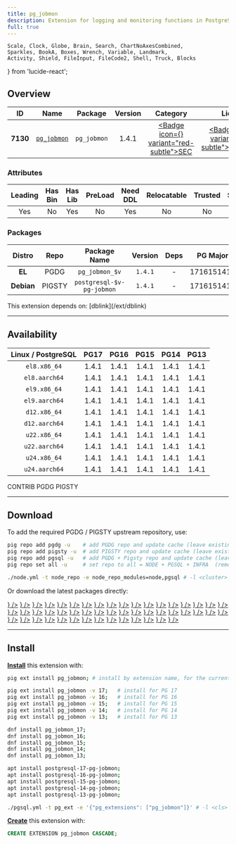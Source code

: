 ```yaml
---
title: pg_jobmon
description: Extension for logging and monitoring functions in PostgreSQL
full: true
---
```


    Scale, Clock, Globe, Brain, Search, ChartNoAxesCombined,
    Sparkles, BookA, Boxes, Wrench, Variable, Landmark,
    Activity, Shield, FileInput, FileCode2, Shell, Truck, Blocks
} from 'lucide-react';

## Overview

| <TooltipIconButton tooltip="Extension unique identifier" side="top">ID</TooltipIconButton> | <TooltipIconButton tooltip="Extension name" side="top">Name</TooltipIconButton> | <TooltipIconButton tooltip="Package name for installation" side="top">Package</TooltipIconButton> | <TooltipIconButton tooltip="Latest available extension version" side="top">Version</TooltipIconButton> | <TooltipIconButton tooltip="Extension category" side="top">Category</TooltipIconButton> | <TooltipIconButton tooltip="Open source license" side="top">License</TooltipIconButton> | <TooltipIconButton tooltip="Programming language" side="top">Lang</TooltipIconButton> |
|:--------:|:--------:|:----------:|:--------------:|:---------------------------------------:|:------------------------------------------------------:|:----:|
| **7130** | [`pg_jobmon`](https://github.com/omniti-labs/pg_jobmon) | `pg_jobmon` | 1.4.1 | <a href="/ext/sec" className="no-underline"><Badge icon={<Shield />} variant="red-subtle">SEC</Badge></a> | <a href="/ext/list/license#postgresql" className="no-underline"><Badge icon={<Scale />} variant="blue-subtle">PostgreSQL</Badge></a> | <a href="/ext/list/lang#sql"><Badge icon={<FileCode2 />} variant="green-subtle">SQL</Badge></a> |

### Attributes

| <TooltipIconButton tooltip="The Primary Leading extension in the Package" side="top">Leading</TooltipIconButton> | <TooltipIconButton tooltip="Contains binary utils" side="top">Has Bin</TooltipIconButton> | <TooltipIconButton tooltip="Contains .so shared library files" side="top">Has Lib</TooltipIconButton> | <TooltipIconButton tooltip="Requires preloading via shared_preload_libraries" side="top">PreLoad</TooltipIconButton> | <TooltipIconButton tooltip="Requires CREATE EXTENSION DDL command" side="top">Need DDL</TooltipIconButton> | <TooltipIconButton tooltip="Can be installed in any schema" side="top">Relocatable</TooltipIconButton> | <TooltipIconButton tooltip="Can be created by non-superuser" side="top">Trusted</TooltipIconButton> | <TooltipIconButton tooltip="Schemas used by this extension" side="top">Schemas</TooltipIconButton> |
|:-------:|:-------:|:-------:|:-------:|:--------:|:-----------:|:-------:|:-------:|
| Yes | No | Yes | No | Yes | No | No | - |

### Packages

| <TooltipIconButton tooltip="Linux distribution family, EL or Debian" side="top">Distro</TooltipIconButton> | <TooltipIconButton tooltip="Package repository" side="top">Repo</TooltipIconButton> | <TooltipIconButton tooltip="The RPM/DEB Package Name Pattern (replace $v with real pg major)" side="top">Package Name</TooltipIconButton> | <TooltipIconButton tooltip="Latest package version" side="top">Version</TooltipIconButton> | <TooltipIconButton tooltip="RPM/DEB Package dependencies" side="top">Deps</TooltipIconButton> | <TooltipIconButton tooltip="Available in these PostgreSQL Major Versions" side="top">PG Major</TooltipIconButton> |
|:----------:|:--------:|:------------------------:|:-----------:|:------------:|:------------------:|
|   **EL**   | <Badge variant="blue-subtle"><span className="font-bold">PGDG</span></Badge> | `pg_jobmon_$v` | `1.4.1` | - | <Badge variant="green-subtle">17</Badge><Badge variant="green-subtle">16</Badge><Badge variant="green-subtle">15</Badge><Badge variant="green-subtle">14</Badge><Badge variant="green-subtle">13</Badge> |
| **Debian** | <Badge variant="amber-subtle"><span className="font-bold">PIGSTY</span></Badge> | `postgresql-$v-pg-jobmon` | `1.4.1` | - | <Badge variant="green-subtle">17</Badge><Badge variant="green-subtle">16</Badge><Badge variant="green-subtle">15</Badge><Badge variant="green-subtle">14</Badge><Badge variant="green-subtle">13</Badge> |


<Callout title="Dependencies" type="warn">
    This extension depends on: [dblink](/ext/dblink)
</Callout>


------

## Availability

| <TooltipIconButton tooltip="Linux Distro Arch / PostgreSQL Major Version" side="top">Linux / PostgreSQL </TooltipIconButton> | **PG17** | **PG16** | **PG15** | **PG14** | **PG13** |
|:-----:|:-----:|:-----:|:-----:|:-----:|:-----:|
| `el8.x86_64` | <Badge variant="blue-subtle">1.4.1</Badge> | <Badge variant="blue-subtle">1.4.1</Badge> | <Badge variant="blue-subtle">1.4.1</Badge> | <Badge variant="blue-subtle">1.4.1</Badge> | <Badge variant="blue-subtle">1.4.1</Badge> |
| `el8.aarch64` | <Badge variant="blue-subtle">1.4.1</Badge> | <Badge variant="blue-subtle">1.4.1</Badge> | <Badge variant="blue-subtle">1.4.1</Badge> | <Badge variant="blue-subtle">1.4.1</Badge> | <Badge variant="blue-subtle">1.4.1</Badge> |
| `el9.x86_64` | <Badge variant="blue-subtle">1.4.1</Badge> | <Badge variant="blue-subtle">1.4.1</Badge> | <Badge variant="blue-subtle">1.4.1</Badge> | <Badge variant="blue-subtle">1.4.1</Badge> | <Badge variant="blue-subtle">1.4.1</Badge> |
| `el9.aarch64` | <Badge variant="blue-subtle">1.4.1</Badge> | <Badge variant="blue-subtle">1.4.1</Badge> | <Badge variant="blue-subtle">1.4.1</Badge> | <Badge variant="blue-subtle">1.4.1</Badge> | <Badge variant="blue-subtle">1.4.1</Badge> |
| `d12.x86_64` | <Badge variant="amber-subtle">1.4.1</Badge> | <Badge variant="amber-subtle">1.4.1</Badge> | <Badge variant="amber-subtle">1.4.1</Badge> | <Badge variant="amber-subtle">1.4.1</Badge> | <Badge variant="amber-subtle">1.4.1</Badge> |
| `d12.aarch64` | <Badge variant="amber-subtle">1.4.1</Badge> | <Badge variant="amber-subtle">1.4.1</Badge> | <Badge variant="amber-subtle">1.4.1</Badge> | <Badge variant="amber-subtle">1.4.1</Badge> | <Badge variant="amber-subtle">1.4.1</Badge> |
| `u22.x86_64` | <Badge variant="amber-subtle">1.4.1</Badge> | <Badge variant="amber-subtle">1.4.1</Badge> | <Badge variant="amber-subtle">1.4.1</Badge> | <Badge variant="amber-subtle">1.4.1</Badge> | <Badge variant="amber-subtle">1.4.1</Badge> |
| `u22.aarch64` | <Badge variant="amber-subtle">1.4.1</Badge> | <Badge variant="amber-subtle">1.4.1</Badge> | <Badge variant="amber-subtle">1.4.1</Badge> | <Badge variant="amber-subtle">1.4.1</Badge> | <Badge variant="amber-subtle">1.4.1</Badge> |
| `u24.x86_64` | <Badge variant="amber-subtle">1.4.1</Badge> | <Badge variant="amber-subtle">1.4.1</Badge> | <Badge variant="amber-subtle">1.4.1</Badge> | <Badge variant="amber-subtle">1.4.1</Badge> | <Badge variant="amber-subtle">1.4.1</Badge> |
| `u24.aarch64` | <Badge variant="amber-subtle">1.4.1</Badge> | <Badge variant="amber-subtle">1.4.1</Badge> | <Badge variant="amber-subtle">1.4.1</Badge> | <Badge variant="amber-subtle">1.4.1</Badge> | <Badge variant="amber-subtle">1.4.1</Badge> |

<Badge variant="green-subtle"><span className="font-black">CONTRIB</span></Badge> <Badge variant="blue-subtle"><span className="font-black">PGDG</span></Badge> <Badge variant="amber-subtle"><span className="font-black">PIGSTY</span></Badge>

------

## Download

To add the required PGDG / PIGSTY upstream repository, use:

```bash tab="pig"
pig repo add pgdg -u    # add PGDG repo and update cache (leave existing repos)
pig repo add pigsty -u  # add PIGSTY repo and update cache (leave existing repos)
pig repo add pgsql -u   # add PGDG + Pigsty repo and update cache (leave existing repos)
pig repo set all -u     # set repo to all = NODE + PGSQL + INFRA  (remove existing repos)
```
```bash tab="pigsty"
./node.yml -t node_repo -e node_repo_modules=node,pgsql # -l <cluster>
```

Or download the latest packages directly:

<Files>
    <Folder name="el8.x86_64">
        <a href="https://download.postgresql.org/pub/repos/yum/17/redhat/rhel-8-x86_64/pg_jobmon_17-1.4.1-4PGDG.rhel8.noarch.rpm"><File name="pg_jobmon_17-1.4.1-4PGDG.rhel8.noarch.rpm" icon={<Package className="text-emerald-500" />} /></a>
        <a href="https://download.postgresql.org/pub/repos/yum/16/redhat/rhel-8-x86_64/pg_jobmon_16-1.4.1-2.rhel8.noarch.rpm"><File name="pg_jobmon_16-1.4.1-2.rhel8.noarch.rpm" icon={<Package className="text-emerald-500" />} /></a>
        <a href="https://download.postgresql.org/pub/repos/yum/15/redhat/rhel-8-x86_64/pg_jobmon_15-1.4.1-1.rhel8.noarch.rpm"><File name="pg_jobmon_15-1.4.1-1.rhel8.noarch.rpm" icon={<Package className="text-emerald-500" />} /></a>
        <a href="https://download.postgresql.org/pub/repos/yum/14/redhat/rhel-8-x86_64/pg_jobmon_14-1.4.1-1.rhel8.noarch.rpm"><File name="pg_jobmon_14-1.4.1-1.rhel8.noarch.rpm" icon={<Package className="text-emerald-500" />} /></a>
        <a href="https://download.postgresql.org/pub/repos/yum/13/redhat/rhel-8-x86_64/pg_jobmon_13-1.4.1-1.rhel8.noarch.rpm"><File name="pg_jobmon_13-1.4.1-1.rhel8.noarch.rpm" icon={<Package className="text-emerald-500" />} /></a>
    </Folder>
    <Folder name="el8.aarch64">
        <a href="https://download.postgresql.org/pub/repos/yum/17/redhat/rhel-8-aarch64/pg_jobmon_17-1.4.1-4PGDG.rhel8.noarch.rpm"><File name="pg_jobmon_17-1.4.1-4PGDG.rhel8.noarch.rpm" icon={<Package className="text-orange-500" />} /></a>
        <a href="https://download.postgresql.org/pub/repos/yum/16/redhat/rhel-8-aarch64/pg_jobmon_16-1.4.1-2.rhel8.noarch.rpm"><File name="pg_jobmon_16-1.4.1-2.rhel8.noarch.rpm" icon={<Package className="text-orange-500" />} /></a>
        <a href="https://download.postgresql.org/pub/repos/yum/15/redhat/rhel-8-aarch64/pg_jobmon_15-1.4.1-1.rhel8.noarch.rpm"><File name="pg_jobmon_15-1.4.1-1.rhel8.noarch.rpm" icon={<Package className="text-orange-500" />} /></a>
        <a href="https://download.postgresql.org/pub/repos/yum/14/redhat/rhel-8-aarch64/pg_jobmon_14-1.4.1-1.rhel8.noarch.rpm"><File name="pg_jobmon_14-1.4.1-1.rhel8.noarch.rpm" icon={<Package className="text-orange-500" />} /></a>
        <a href="https://download.postgresql.org/pub/repos/yum/13/redhat/rhel-8-aarch64/pg_jobmon_13-1.4.1-1.rhel8.noarch.rpm"><File name="pg_jobmon_13-1.4.1-1.rhel8.noarch.rpm" icon={<Package className="text-orange-500" />} /></a>
    </Folder>
    <Folder name="el9.x86_64">
        <a href="https://download.postgresql.org/pub/repos/yum/17/redhat/rhel-9-x86_64/pg_jobmon_17-1.4.1-4PGDG.rhel9.noarch.rpm"><File name="pg_jobmon_17-1.4.1-4PGDG.rhel9.noarch.rpm" icon={<Package className="text-emerald-500" />} /></a>
        <a href="https://download.postgresql.org/pub/repos/yum/16/redhat/rhel-9-x86_64/pg_jobmon_16-1.4.1-2.rhel9.noarch.rpm"><File name="pg_jobmon_16-1.4.1-2.rhel9.noarch.rpm" icon={<Package className="text-emerald-500" />} /></a>
        <a href="https://download.postgresql.org/pub/repos/yum/15/redhat/rhel-9-x86_64/pg_jobmon_15-1.4.1-1.rhel9.noarch.rpm"><File name="pg_jobmon_15-1.4.1-1.rhel9.noarch.rpm" icon={<Package className="text-emerald-500" />} /></a>
        <a href="https://download.postgresql.org/pub/repos/yum/14/redhat/rhel-9-x86_64/pg_jobmon_14-1.4.1-1.rhel9.noarch.rpm"><File name="pg_jobmon_14-1.4.1-1.rhel9.noarch.rpm" icon={<Package className="text-emerald-500" />} /></a>
        <a href="https://download.postgresql.org/pub/repos/yum/13/redhat/rhel-9-x86_64/pg_jobmon_13-1.4.1-1.rhel9.noarch.rpm"><File name="pg_jobmon_13-1.4.1-1.rhel9.noarch.rpm" icon={<Package className="text-emerald-500" />} /></a>
    </Folder>
    <Folder name="el9.aarch64">
        <a href="https://download.postgresql.org/pub/repos/yum/17/redhat/rhel-9-aarch64/pg_jobmon_17-1.4.1-4PGDG.rhel9.noarch.rpm"><File name="pg_jobmon_17-1.4.1-4PGDG.rhel9.noarch.rpm" icon={<Package className="text-orange-500" />} /></a>
        <a href="https://download.postgresql.org/pub/repos/yum/16/redhat/rhel-9-aarch64/pg_jobmon_16-1.4.1-2.rhel9.noarch.rpm"><File name="pg_jobmon_16-1.4.1-2.rhel9.noarch.rpm" icon={<Package className="text-orange-500" />} /></a>
        <a href="https://download.postgresql.org/pub/repos/yum/15/redhat/rhel-9-aarch64/pg_jobmon_15-1.4.1-1.rhel9.noarch.rpm"><File name="pg_jobmon_15-1.4.1-1.rhel9.noarch.rpm" icon={<Package className="text-orange-500" />} /></a>
        <a href="https://download.postgresql.org/pub/repos/yum/14/redhat/rhel-9-aarch64/pg_jobmon_14-1.4.1-1.rhel9.noarch.rpm"><File name="pg_jobmon_14-1.4.1-1.rhel9.noarch.rpm" icon={<Package className="text-orange-500" />} /></a>
        <a href="https://download.postgresql.org/pub/repos/yum/13/redhat/rhel-9-aarch64/pg_jobmon_13-1.4.1-1.rhel9.noarch.rpm"><File name="pg_jobmon_13-1.4.1-1.rhel9.noarch.rpm" icon={<Package className="text-orange-500" />} /></a>
    </Folder>
    <Folder name="d12.x86_64">
        <a href="https://repo.pigsty.io/apt/pgsql/bookworm/pool/main/p/pg-jobmon/postgresql-17-pg-jobmon_1.4.1-1PIGSTY~bookworm_amd64.deb"><File name="postgresql-17-pg-jobmon_1.4.1-1PIGSTY~bookworm_amd64.deb" icon={<Box className="text-emerald-500" />} /></a>
        <a href="https://repo.pigsty.io/apt/pgsql/bookworm/pool/main/p/pg-jobmon/postgresql-16-pg-jobmon_1.4.1-1PIGSTY~bookworm_amd64.deb"><File name="postgresql-16-pg-jobmon_1.4.1-1PIGSTY~bookworm_amd64.deb" icon={<Box className="text-emerald-500" />} /></a>
        <a href="https://repo.pigsty.io/apt/pgsql/bookworm/pool/main/p/pg-jobmon/postgresql-15-pg-jobmon_1.4.1-1PIGSTY~bookworm_amd64.deb"><File name="postgresql-15-pg-jobmon_1.4.1-1PIGSTY~bookworm_amd64.deb" icon={<Box className="text-emerald-500" />} /></a>
        <a href="https://repo.pigsty.io/apt/pgsql/bookworm/pool/main/p/pg-jobmon/postgresql-14-pg-jobmon_1.4.1-1PIGSTY~bookworm_amd64.deb"><File name="postgresql-14-pg-jobmon_1.4.1-1PIGSTY~bookworm_amd64.deb" icon={<Box className="text-emerald-500" />} /></a>
        <a href="https://repo.pigsty.io/apt/pgsql/bookworm/pool/main/p/pg-jobmon/postgresql-13-pg-jobmon_1.4.1-1PIGSTY~bookworm_amd64.deb"><File name="postgresql-13-pg-jobmon_1.4.1-1PIGSTY~bookworm_amd64.deb" icon={<Box className="text-emerald-500" />} /></a>
    </Folder>
    <Folder name="d12.aarch64">
        <a href="https://repo.pigsty.io/apt/pgsql/bookworm/pool/main/p/pg-jobmon/postgresql-17-pg-jobmon_1.4.1-1PIGSTY~bookworm_arm64.deb"><File name="postgresql-17-pg-jobmon_1.4.1-1PIGSTY~bookworm_arm64.deb" icon={<Box className="text-orange-500" />} /></a>
        <a href="https://repo.pigsty.io/apt/pgsql/bookworm/pool/main/p/pg-jobmon/postgresql-16-pg-jobmon_1.4.1-1PIGSTY~bookworm_arm64.deb"><File name="postgresql-16-pg-jobmon_1.4.1-1PIGSTY~bookworm_arm64.deb" icon={<Box className="text-orange-500" />} /></a>
        <a href="https://repo.pigsty.io/apt/pgsql/bookworm/pool/main/p/pg-jobmon/postgresql-15-pg-jobmon_1.4.1-1PIGSTY~bookworm_arm64.deb"><File name="postgresql-15-pg-jobmon_1.4.1-1PIGSTY~bookworm_arm64.deb" icon={<Box className="text-orange-500" />} /></a>
        <a href="https://repo.pigsty.io/apt/pgsql/bookworm/pool/main/p/pg-jobmon/postgresql-14-pg-jobmon_1.4.1-1PIGSTY~bookworm_arm64.deb"><File name="postgresql-14-pg-jobmon_1.4.1-1PIGSTY~bookworm_arm64.deb" icon={<Box className="text-orange-500" />} /></a>
        <a href="https://repo.pigsty.io/apt/pgsql/bookworm/pool/main/p/pg-jobmon/postgresql-13-pg-jobmon_1.4.1-1PIGSTY~bookworm_arm64.deb"><File name="postgresql-13-pg-jobmon_1.4.1-1PIGSTY~bookworm_arm64.deb" icon={<Box className="text-orange-500" />} /></a>
    </Folder>
    <Folder name="u22.x86_64">
        <a href="https://repo.pigsty.io/apt/pgsql/jammy/pool/main/p/pg-jobmon/postgresql-17-pg-jobmon_1.4.1-1PIGSTY~jammy_amd64.deb"><File name="postgresql-17-pg-jobmon_1.4.1-1PIGSTY~jammy_amd64.deb" icon={<Box className="text-emerald-500" />} /></a>
        <a href="https://repo.pigsty.io/apt/pgsql/jammy/pool/main/p/pg-jobmon/postgresql-16-pg-jobmon_1.4.1-1PIGSTY~jammy_amd64.deb"><File name="postgresql-16-pg-jobmon_1.4.1-1PIGSTY~jammy_amd64.deb" icon={<Box className="text-emerald-500" />} /></a>
        <a href="https://repo.pigsty.io/apt/pgsql/jammy/pool/main/p/pg-jobmon/postgresql-15-pg-jobmon_1.4.1-1PIGSTY~jammy_amd64.deb"><File name="postgresql-15-pg-jobmon_1.4.1-1PIGSTY~jammy_amd64.deb" icon={<Box className="text-emerald-500" />} /></a>
        <a href="https://repo.pigsty.io/apt/pgsql/jammy/pool/main/p/pg-jobmon/postgresql-14-pg-jobmon_1.4.1-1PIGSTY~jammy_amd64.deb"><File name="postgresql-14-pg-jobmon_1.4.1-1PIGSTY~jammy_amd64.deb" icon={<Box className="text-emerald-500" />} /></a>
        <a href="https://repo.pigsty.io/apt/pgsql/jammy/pool/main/p/pg-jobmon/postgresql-13-pg-jobmon_1.4.1-1PIGSTY~jammy_amd64.deb"><File name="postgresql-13-pg-jobmon_1.4.1-1PIGSTY~jammy_amd64.deb" icon={<Box className="text-emerald-500" />} /></a>
    </Folder>
    <Folder name="u22.aarch64">
        <a href="https://repo.pigsty.io/apt/pgsql/jammy/pool/main/p/pg-jobmon/postgresql-17-pg-jobmon_1.4.1-1PIGSTY~jammy_arm64.deb"><File name="postgresql-17-pg-jobmon_1.4.1-1PIGSTY~jammy_arm64.deb" icon={<Box className="text-orange-500" />} /></a>
        <a href="https://repo.pigsty.io/apt/pgsql/jammy/pool/main/p/pg-jobmon/postgresql-16-pg-jobmon_1.4.1-1PIGSTY~jammy_arm64.deb"><File name="postgresql-16-pg-jobmon_1.4.1-1PIGSTY~jammy_arm64.deb" icon={<Box className="text-orange-500" />} /></a>
        <a href="https://repo.pigsty.io/apt/pgsql/jammy/pool/main/p/pg-jobmon/postgresql-15-pg-jobmon_1.4.1-1PIGSTY~jammy_arm64.deb"><File name="postgresql-15-pg-jobmon_1.4.1-1PIGSTY~jammy_arm64.deb" icon={<Box className="text-orange-500" />} /></a>
        <a href="https://repo.pigsty.io/apt/pgsql/jammy/pool/main/p/pg-jobmon/postgresql-14-pg-jobmon_1.4.1-1PIGSTY~jammy_arm64.deb"><File name="postgresql-14-pg-jobmon_1.4.1-1PIGSTY~jammy_arm64.deb" icon={<Box className="text-orange-500" />} /></a>
        <a href="https://repo.pigsty.io/apt/pgsql/jammy/pool/main/p/pg-jobmon/postgresql-13-pg-jobmon_1.4.1-1PIGSTY~jammy_arm64.deb"><File name="postgresql-13-pg-jobmon_1.4.1-1PIGSTY~jammy_arm64.deb" icon={<Box className="text-orange-500" />} /></a>
    </Folder>
    <Folder name="u24.x86_64">
        <a href="https://repo.pigsty.io/apt/pgsql/noble/pool/main/p/pg-jobmon/postgresql-17-pg-jobmon_1.4.1-1PIGSTY~noble_amd64.deb"><File name="postgresql-17-pg-jobmon_1.4.1-1PIGSTY~noble_amd64.deb" icon={<Box className="text-emerald-500" />} /></a>
        <a href="https://repo.pigsty.io/apt/pgsql/noble/pool/main/p/pg-jobmon/postgresql-16-pg-jobmon_1.4.1-1PIGSTY~noble_amd64.deb"><File name="postgresql-16-pg-jobmon_1.4.1-1PIGSTY~noble_amd64.deb" icon={<Box className="text-emerald-500" />} /></a>
        <a href="https://repo.pigsty.io/apt/pgsql/noble/pool/main/p/pg-jobmon/postgresql-15-pg-jobmon_1.4.1-1PIGSTY~noble_amd64.deb"><File name="postgresql-15-pg-jobmon_1.4.1-1PIGSTY~noble_amd64.deb" icon={<Box className="text-emerald-500" />} /></a>
        <a href="https://repo.pigsty.io/apt/pgsql/noble/pool/main/p/pg-jobmon/postgresql-14-pg-jobmon_1.4.1-1PIGSTY~noble_amd64.deb"><File name="postgresql-14-pg-jobmon_1.4.1-1PIGSTY~noble_amd64.deb" icon={<Box className="text-emerald-500" />} /></a>
        <a href="https://repo.pigsty.io/apt/pgsql/noble/pool/main/p/pg-jobmon/postgresql-13-pg-jobmon_1.4.1-1PIGSTY~noble_amd64.deb"><File name="postgresql-13-pg-jobmon_1.4.1-1PIGSTY~noble_amd64.deb" icon={<Box className="text-emerald-500" />} /></a>
    </Folder>
    <Folder name="u24.aarch64">
        <a href="https://repo.pigsty.io/apt/pgsql/noble/pool/main/p/pg-jobmon/postgresql-17-pg-jobmon_1.4.1-1PIGSTY~noble_arm64.deb"><File name="postgresql-17-pg-jobmon_1.4.1-1PIGSTY~noble_arm64.deb" icon={<Box className="text-orange-500" />} /></a>
        <a href="https://repo.pigsty.io/apt/pgsql/noble/pool/main/p/pg-jobmon/postgresql-16-pg-jobmon_1.4.1-1PIGSTY~noble_arm64.deb"><File name="postgresql-16-pg-jobmon_1.4.1-1PIGSTY~noble_arm64.deb" icon={<Box className="text-orange-500" />} /></a>
        <a href="https://repo.pigsty.io/apt/pgsql/noble/pool/main/p/pg-jobmon/postgresql-15-pg-jobmon_1.4.1-1PIGSTY~noble_arm64.deb"><File name="postgresql-15-pg-jobmon_1.4.1-1PIGSTY~noble_arm64.deb" icon={<Box className="text-orange-500" />} /></a>
        <a href="https://repo.pigsty.io/apt/pgsql/noble/pool/main/p/pg-jobmon/postgresql-14-pg-jobmon_1.4.1-1PIGSTY~noble_arm64.deb"><File name="postgresql-14-pg-jobmon_1.4.1-1PIGSTY~noble_arm64.deb" icon={<Box className="text-orange-500" />} /></a>
        <a href="https://repo.pigsty.io/apt/pgsql/noble/pool/main/p/pg-jobmon/postgresql-13-pg-jobmon_1.4.1-1PIGSTY~noble_arm64.deb"><File name="postgresql-13-pg-jobmon_1.4.1-1PIGSTY~noble_arm64.deb" icon={<Box className="text-orange-500" />} /></a>
    </Folder>
</Files>

------

## Install

[**Install**](/docs/pgsql/extension/install) this extension with:

```bash tab="pig"
pig ext install pg_jobmon; # install by extension name, for the current active PG version

pig ext install pg_jobmon -v 17;   # install for PG 17
pig ext install pg_jobmon -v 16;   # install for PG 16
pig ext install pg_jobmon -v 15;   # install for PG 15
pig ext install pg_jobmon -v 14;   # install for PG 14
pig ext install pg_jobmon -v 13;   # install for PG 13
```
```bash tab="yum" 
dnf install pg_jobmon_17;
dnf install pg_jobmon_16;
dnf install pg_jobmon_15;
dnf install pg_jobmon_14;
dnf install pg_jobmon_13;
```
```bash tab="apt" 
apt install postgresql-17-pg-jobmon;
apt install postgresql-16-pg-jobmon;
apt install postgresql-15-pg-jobmon;
apt install postgresql-14-pg-jobmon;
apt install postgresql-13-pg-jobmon;
```
```bash tab="ansible"
./pgsql.yml -t pg_ext -e '{"pg_extensions": ["pg_jobmon"]}' # -l <cls>
```

[**Create**](/docs/pgsql/extension/create) this extension with:

```sql
CREATE EXTENSION pg_jobmon CASCADE;
```


